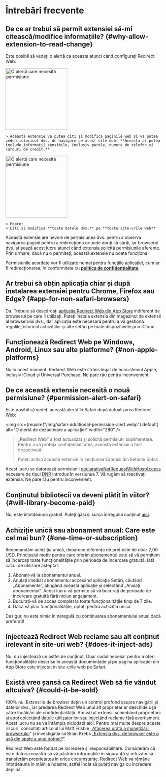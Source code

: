 
# Întrebări frecvente

## De ce ar trebui să permit extensiei să-mi citească/modifice informațiile? {#why-allow-extension-to-read-change}

Este posibil să vedeți o alertă ca aceasta atunci când configurați Redirect Web:

<IfBrowserStore stores='appStore'>
    <Image src={PermissionAlertSafari} alt="O alertă care necesită permisiune" width="200" margin="0 0 16px 0" hasShadow />

    > Această extensie va putea citi și modifica paginile web și va putea vedea istoricul dvs. de navigare pe acest site web. **Aceasta ar putea include informații sensibile, inclusiv parole, numere de telefon și carduri de credit.**
</IfBrowserStore>

<IfBrowserStore stores='appStore' includes={false}>
    <Image src={PermissionAlertChrome} alt="O alertă care necesită permisiune" height="200" hasRoundedCorners hasShadow margin="0 0 16px 0" />

    > Poate:
    > Citi și modifica **toate datele dvs.** pe **toate site-urile web**
</IfBrowserStore>

Această extensie are nevoie de permisiunea dvs. pentru a observa navigarea paginii pentru a redirecționa oriunde doriți să săriți, iar browserul dvs. afișează acest lucru atunci când extensia solicită permisiunile aferente. Prin urmare, dacă nu o permiteți, această extensie nu poate funcționa.

Permisiunile acordate vor fi utilizate numai pentru funcțiile aplicației, cum ar fi redirecționarea, în conformitate cu **[politica de confidențialitate](/privacy-policy)**.

## Ar trebui să obțin aplicația chiar și după instalarea extensiei pentru Chrome, Firefox sau Edge? {#app-for-non-safari-browsers}

Da. Trebuie să descărcați [aplicația Redirect Web din App Store](https://apps.apple.com/app/id1571283503) indiferent de browserul pe care îl utilizați. Puteți instala extensia din magazinul de extensii al browserului dvs., dar aplicația este necesară pentru a vă gestiona regulile, istoricul achizițiilor și alte setări pe toate dispozitivele prin iCloud.

## Funcționează Redirect Web pe Windows, Android, Linux sau alte platforme? {#non-apple-platforms}

Nu în acest moment. Redirect Web este strâns legat de ecosistemul Apple, inclusiv iCloud și Universal Purchase. Ne pare rău pentru inconvenient.

## De ce această extensie necesită o nouă permisiune? {#permission-alert-on-safari}

Este posibil să vedeți această alertă în Safari după actualizarea Redirect Web:

<img src={require("/img/safari-additional-permission-alert.webp").default} alt="O alertă de dezactivare a aplicației" width="280" />

> „Redirect Web” a fost actualizat și solicită permisiuni suplimentare. Pentru a vă proteja confidențialitatea, această extensie a fost dezactivată.
>
> Puteți activa această extensie în secțiunea Extensii din Setările Safari.

Acest lucru se datorează permisiunii [declarativeNetRequestWithHostAccess](https://developer.apple.com/documentation/safariservices/safari_web_extensions/blocking_content_with_your_safari_web_extension) necesare de tipul [DNR](/rule-settings#type) introdus în versiunea 7. Vă rugăm să reactivați extensia. Ne pare rău pentru inconvenient.

## Conținutul bibliotecii va deveni plătit în viitor? {#will-library-become-paid}

Nu, este întotdeauna gratuit. Puteți găsi și sursa întregului conținut [aici](https://github.com/mshibanami/redirect-web/tree/main/library).

## Achiziție unică sau abonament anual: Care este cel mai bun? {#one-time-or-subscription}

Recomandăm achiziția unică, deoarece diferența de preț este de doar 2,00 USD.
Principalul motiv pentru care oferim abonamentul este să vă permitem să încercați toate funcționalitățile prin perioada de încercare gratuită. Iată cazul de utilizare așteptat:

1. Abonați-vă la abonamentul anual.
2. Anulați imediat abonamentul accesând aplicația Setări, căutând „Abonamente”, atingând această aplicație și selectând „Anulați abonamentul”. Acest lucru vă permite să vă bucurați de perioada de încercare gratuită fără niciun angajament.
3. Bucurați-vă de acces complet la toate funcționalitățile timp de 7 zile.
4. Dacă vă plac funcționalitățile, optați pentru achiziția unică.

Desigur, nu este nimic în neregulă cu continuarea abonamentului anual dacă preferați!

## Injectează Redirect Web reclame sau alt conținut irelevant în site-uri web? {#does-it-inject-ads}

Nu, nu injectează un astfel de conținut. Doar codul necesar pentru a oferi funcționalitățile descrise în această documentație și pe pagina aplicației din App Store este injectat în site-urile web pe Safari.

## Există vreo șansă ca Redirect Web să fie vândut altcuiva? {#could-it-be-sold}

100% nu. Extensiile de browser dețin un control profund asupra navigării și datelor dvs., iar predarea Redirect Web unui alt proprietar ar deschide ușa către încălcări ale confidențialității. Am văzut extensii schimbând proprietarii și apoi colectând datele utilizatorilor sau injectând reclame fără avertisment. Acest lucru nu se va întâmpla niciodată aici. Pentru mai multe despre aceste riscuri, consultați articolul lui Matt Frisbie „[Afacerea urâtă a monetizării browserului](https://mattfrisbie.substack.com/p/the-ugly-business-of-monetizing-browser)” și investigația lui Brian Krebs „[Extensia dvs. de browser este o ușă din spate a unui botnet?](https://krebsonsecurity.com/2021/03/is-your-browser-extension-a-botnet-backdoor/)”.

Redirect Web este fondat pe încredere și responsabilitate. Considerăm că este datoria noastră să vă păstrăm informațiile în siguranță și refuzăm să transferăm proprietatea în orice circumstanțe. Redirect Web va rămâne întotdeauna în mâinile noastre, astfel încât să puteți naviga cu încredere deplină.
